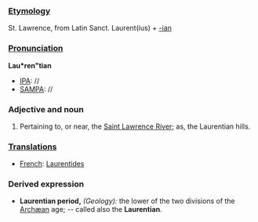 ===[[Etymology]]===
St. Lawrence, from Latin Sanct. Laurent(ius) + [[-ian]]
===[[Pronunciation]]===
'''Lau*ren"tian'''
*[[IPA]]: //
*[[SAMPA]]: //
===Adjective and noun===
#Pertaining to, or near, the [[Saint Lawrence River]]; as, the Laurentian hills. 
===[[Translations]]===
*[[French]]: [[Laurentides]]
===Derived expression===
*'''Laurentian period,''' ''(Geology):'' the lower of the two divisions of the [[Archæan]] age; -- called also the '''Laurentian'''.